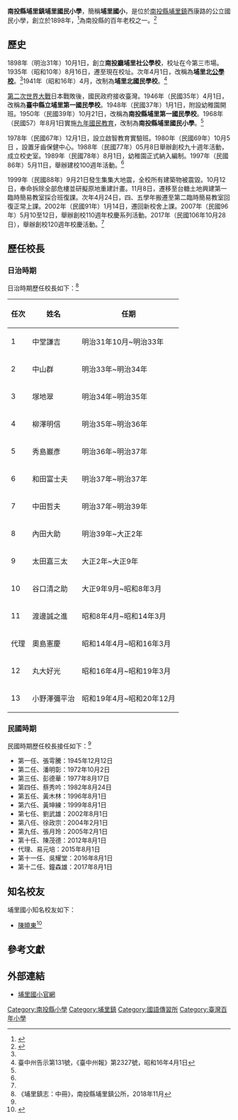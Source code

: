 {{Infobox School
|name           = 南投縣埔里鎮埔里國民小學
|other_name     = 
|image          = 
|motto          = 
|established    = 1899年
|type           = 公立國民小學
|affiliation    = 
|district       = 
|grades         = 小一至小六
|president      = 
|principal      = 鐘森雄
|dean           = 
|faculty        = 
|staff          = 
|students       = 
|conference     = 
|colors         = 
|mascot         = 
|free_label     = 校地面積
|free_text      = 37,429[[平方公尺|平方公尺]]<ref name="國小校別概況">{{Cite web |url=http://stats.moe.gov.tw/statedu/chart.aspx?pvalue=04 |title=《國小校別概況：南投縣立埔里國小》，教育部統計處，2019年 |access-date=2020-10-25 |archive-date=2020-10-27 |archive-url=https://web.archive.org/web/20201027052149/http://stats.moe.gov.tw/statedu/chart.aspx?pvalue=04 |dead-url=no }}</ref>
|magazine       = 
|location       = {{ROC-TW}}[[南投縣|南投縣]][[埔里鎮|埔里鎮]]西康路127號
|tel            = +886 49 2982034
|fax            = +886 49 2904276
|information    = 
|website        = [http://www.ples.ntct.edu.tw/index.php www.ples.ntct.edu.tw]
}}
'''南投縣埔里鎮埔里國民小學'''，簡稱'''埔里國小'''，是位於[[南投縣|南投縣]][[埔里鎮|埔里鎮]]西康路的公立國民小學，創立於1898年，<ref name="官網校史">{{Cite web |url=http://www.ples.ntct.edu.tw/p/412-1047-13184.php |title=《校史沿革》，南投縣埔里國民小學官網 |access-date=2020-10-25 |archive-date=2020-10-28 |archive-url=https://web.archive.org/web/20201028212003/http://www.ples.ntct.edu.tw/p/412-1047-13184.php |dead-url=no }}</ref>為南投縣的百年老校之一。<ref>{{Cite web |url=http://school.naer.edu.tw/page.php?page_id=17 |title=《百年小學名錄：中部》，國家教育研究院百年老校網站 |access-date=2020-10-25 |archive-date=2020-10-28 |archive-url=https://web.archive.org/web/20201028204748/http://school.naer.edu.tw/page.php?page_id=17 |dead-url=no }}</ref>

==歷史==
1898年（明治31年）10月1日，創立'''南投廳埔里社公學校'''，校址在今第三市場。1935年（昭和10年）8月16日，遷至現在校址。次年4月1日，改稱為'''埔里北[[公學校|公學校]]'''。<ref name="官網校史"/>1941年（昭和16年）4月，改制為'''埔里北國民學校'''。<ref>臺中州告示第131號，《臺中州報》第2327號，昭和16年4月1日</ref>
 
[[第二次世界大戰|第二次世界大戰]]日本戰敗後，國民政府接收臺灣。1946年（民國35年）4月1日，改稱為'''臺中縣立埔里第一國民學校'''。1948年（民國37年）1月1日，附設幼稚園開班。1950年（民國39年）10月21日，改稱為'''南投縣埔里第一國民學校'''。1968年（民國57）年8月1日實施[[九年國民教育|九年國民教育]]，改制為'''南投縣埔里國民小學'''。<ref name="官網校史"/>

1978年（民國67年）12月1日，設立啟智教育實驗班。1980年（民國69年）10月5日
，設置牙齒保健中心。1988年（民國77年）05月8日舉辦創校九十週年活動，成立校史室。1989年（民國78年）8月1日，幼稚園正式納入編制。1997年（民國86年）5月11日，舉辦建校100週年活動。<ref name="官網校史"/>

1999年（民國88年）9月21日發生集集大地震，全校所有建築物被震毀。10月12日，奉命拆除全部危樓並研擬原地重建計畫。11月8日，遷移至台糖土地興建第一臨時簡易教室採合班復課。次年4月24日，四、五學年搬遷至第二臨時簡易教室回復正常上課。2002年（民國91年）1月14日，遷回新校舍上課。2007年（民國96年）5月10至12日，舉辦創校110週年校慶系列活動。2017年（民國106年10月28日），舉辦創校120週年校慶活動。<ref name="官網校史"/>

==歷任校長==
===日治時期===
日治時期歷任校長如下：<ref name="埔里鎮志中冊">《埔里鎮志：中冊》，南投縣埔里鎮公所，2018年11月</ref>{{Rp|525-526}}

{| class="wikitable"
|-
! 任次 !! 姓名 !! 任期
|-
| 1 || 中堂謙吉 || 明治31年10月~明治33年
|-
| 2 || 中山群 || 明治33年~明治34年
|-
| 3 || 塚地翠 || 明治34年~明治35年
|-
| 4 || 柳澤明信 || 明治35年~明治36年
|-
| 5 || 秀島巖彥 || 明治36年~明治37年
|-
| 6 || 和田富士夫 || 明治37年~明治37年
|-
| 7 || 中田哲夫 || 明治37年~明治39年
|-
| 8 || 內田大助 || 明治39年~大正2年
|-
| 9 || 太田嘉三太 || 大正2年~大正9年
|-
| 10 || 谷口清之助 || 大正9年9月~昭和8年3月
|-
| 11 || 渡邊誠之進 || 昭和8年4月~昭和14年3月
|-
| 代理 || 奧島憲慶 || 昭和14年4月~昭和16年3月
|-
| 12 || 丸大好光 || 昭和16年4月~昭和19年3月
|-
| 13 || 小野澤彌平治 || 昭和19年4月~昭和20年12月
|}

===民國時期===
民國時期歷任校長接任如下：<ref name="官網校史"/>
*第一任、張雩騰：1945年12月12日
*第二任、潘明彰：1972年10月2日
*第三任、彭德華：1977年8月17日
*第四任、蔡秀吟：1982年8月24日
*第五任、黃木林：1996年8月1日
*第六任、黃坤練：1999年8月1日
*第七任、劉武雄：2002年8月1日
*第八任、徐政宗：2004年2月1日
*第九任、張月玲：2005年2月1日
*第十任、陳茂德：2012年8月1日
*代理、易元培：2015年8月1日
*第十一任、吳耀堂：2016年8月1日
*第十二任、鐘森雄：2017年8月1日

==知名校友==
埔里國小知名校友如下：
*[[陳曉東|陳曉東]]<ref>{{Cite web |url=https://style.yahoo.com.tw/%E8%B5%B0%E9%81%8E2%E7%94%B2%E5%AD%90-%E5%9F%94%E9%87%8C%E5%9C%8B%E5%B0%8F120%E6%AD%B2%E7%94%9F%E6%97%A5-%E9%82%8093%E6%AD%B2%E6%A0%A1%E5%8F%8B%E5%88%87%E8%9B%8B%E7%B3%95-160219352.html |title=《走過2甲子！埔里國小120歲生日　邀93歲校友切蛋糕》，台灣好新聞，2017年10月30日 |access-date=2020年10月25日 |archive-date=2020年10月28日 |archive-url=https://web.archive.org/web/20201028205400/https://style.yahoo.com.tw/%E8%B5%B0%E9%81%8E2%E7%94%B2%E5%AD%90-%E5%9F%94%E9%87%8C%E5%9C%8B%E5%B0%8F120%E6%AD%B2%E7%94%9F%E6%97%A5-%E9%82%8093%E6%AD%B2%E6%A0%A1%E5%8F%8B%E5%88%87%E8%9B%8B%E7%B3%95-160219352.html |dead-url=no }}</ref>

==參考文獻==
{{reflist}}

==外部連結==
* [http://www.ples.ntct.edu.tw/index.php 埔里國小官網] {{Wayback|url=http://www.ples.ntct.edu.tw/index.php |date=20201028234812 }} 

{{南投縣國民中小學}}

[[Category:南投縣小學|Category:南投縣小學]]
[[Category:埔里鎮|Category:埔里鎮]]
[[Category:國語傳習所|Category:國語傳習所]]
[[Category:臺灣百年小學|Category:臺灣百年小學]]
